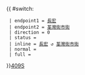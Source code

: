 {{ #switch: {{{format|}}}
  | endpoint1 = [[長宏巴士總站|長宏]]
  | endpoint2 = [[荃灣街市街]]
  | direction = 0
  | status =
  | inline = [[長宏巴士總站|長宏]] ↺ [[荃灣街市街]]
  | normal =
  | full =
}}<noinclude>[[category:新界專線小巴路線模板|409S]]</noinclude>